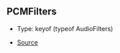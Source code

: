 ## PCMFilters

- Type: keyof (typeof AudioFilters)

- [Source](https://github.com/Androz2091/discord-player/blob/451214b/packages/equalizer/src/audio/AudioFilter.ts#L12)